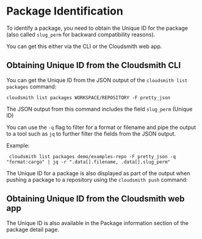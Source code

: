 
# Package Identification

To identify a package, you need to obtain the Unique ID for the package (also called `slug_perm` for backward compatibility reasons).

You can get this either via the CLI or the Cloudsmith web app. 

## Obtaining Unique ID from the Cloudsmith CLI

You can get the Unique ID from the JSON output of the `cloudsmith list packages` command: 

```shell
cloudsmith list packages WORKSPACE/REPOSITORY -F pretty_json
```

The JSON output from this command includes the field `slug_perm` (Unique ID) 

<BlockImage src={img40d3d19_UniqueID_CLI} alt="list packages JSON output"></BlockImage>

You can use the `-q` flag to filter for a format or filename and pipe the output to a tool such as `jq` to further filter the fields from the JSON output. 

Example:

```shell
 cloudsmith list packages demo/examples-repo -F pretty_json -q "format:cargo" | jq -r ".data[].filename, .data[].slug_perm"
```

<BlockImage src={img63d5fd8_CLi_Slug_Perm_JQ} alt="Using jq to filter JSON output"></BlockImage>

The Unique ID for a package is also displayed as part of the output when pushing a package to a repository using the `cloudsmith push` command:

<BlockImage src={imgc40c783_CLI_Push_slug_perm} alt="Unique ID as part of cloudsmith push command output"></BlockImage>

## Obtaining Unique ID from the Cloudsmith web app

The Unique ID is also available in the Package information section of the package detail page. 

<BlockImage src={imge67ff4591a7b7a30a40c3086a0965c3db3812b09e8a5d82729604d5e2ccd6d04_package_identification} alt=""></BlockImage>